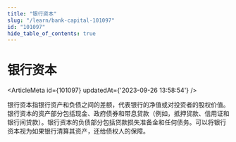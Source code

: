 ```yaml
---
title: "银行资本"
slug: "/learn/bank-capital-101097"
id: "101097"
hide_table_of_contents: true
---
```



# 银行资本

<ArticleMeta id={101097} updatedAt={'2023-09-26 13:58:54'} />
<div className='border-solid border-b border-t-0 my-4 border-[var(--ifm-color-gray-300)]' />

银行资本指银行资产和负债之间的差额，代表银行的净值或对投资者的股权价值。银行资本的资产部分包括现金、政府债券和带息贷款（例如，抵押贷款、信用证和银行间贷款）。银行资本的负债部分包括贷款损失准备金和任何债务。可以将银行资本视为如果银行清算其资产，还给债权人的保障。

